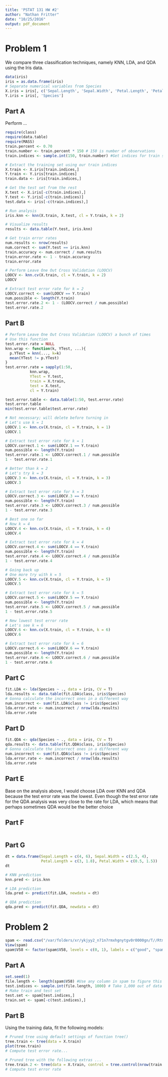 ```yaml
---
title: 'PSTAT 131 HW #2'
author: "Nathan Fritter"
date: "10/25/2016"
output: pdf_document
---
```


# Problem 1
We compare three classification techniques, namely KNN, LDA, and QDA using the Iris data.

```r
data(iris)
iris = as.data.frame(iris)
# Separate numerical variables from Species
X.iris = iris[, c('Sepal.Length', 'Sepal.Width', 'Petal.Length', 'Petal.Width')]
Y.iris = iris[, 'Species']
```

## Part A
Perform ...

```r
require(class)
require(data.table)
require(MASS)
train.percent <- 0.70
train.number <- train.percent * 150 # 150 is number of observations
train.indices <- sample.int(150, train.number) #Get indices for train set

# Extract the training set using our train indices
X.train <- X.iris[train.indices,]
Y.train <- Y.iris[train.indices]
train.data <- iris[train.indices,]

# Get the test set from the rest
X.test <- X.iris[-c(train.indices),]
Y.test <- Y.iris[-c(train.indices)]
test.data <- iris[-c(train.indices),]

# Run analysis
iris.knn <- knn(X.train, X.test, cl = Y.train, k = 2)

# Visualize results
results <- data.table(Y.test, iris.knn)

# Get train error rates
num.results <- nrow(results)
num.correct <- sum(Y.test == iris.knn)
train.accuracy <- num.correct / num.results
train.error.rate <- 1 - train.accuracy
train.error.rate

# Perform Leave One Out Cross Validation (LOOCV)
LOOCV <- knn.cv(X.train, cl = Y.train, k = 2)
LOOCV

# Extract test error rate for k = 2
LOOCV.correct <- sum(LOOCV == Y.train)
num.possible <- length(Y.train)
test.error.rate.2 <- 1 - (LOOCV.correct / num.possible)
test.error.rate.2
```

## Part B

```r
# Perform Leave One Out Cross Validation (LOOCV) a bunch of times
# Use this function
test.error.rate = NULL
knn.wrap <- function(k, YTest, ...){ 
  p.YTest = knn(..., k=k) 
  mean(YTest != p.YTest)
}
test.error.rate = sapply(1:50, 
           knn.wrap,
           YTest = Y.test,
           train = X.train, 
           test = X.test, 
           cl = Y.train)

test.error.table <- data.table(1:50, test.error.rate)
test.error.table
min(test.error.table$test.error.rate)
```

```r
# Not necessary; will delete before turning in
# Let's use k = 1
LOOCV.1 <- knn.cv(X.train, cl = Y.train, k = 1)
LOOCV.1

# Extract test error rate for k = 1
LOOCV.correct.1 <- sum(LOOCV.1 == Y.train)
num.possible <- length(Y.train)
test.error.rate.1 <- LOOCV.correct.1 / num.possible
1 - test.error.rate.1

# Better than k = 2
# Let's try k = 3
LOOCV.3 <- knn.cv(X.train, cl = Y.train, k = 3)
LOOCV.3

# Extract test error rate for k = 3
LOOCV.correct.3 <- sum(LOOCV.3 == Y.train)
num.possible <- length(Y.train)
test.error.rate.3 <- LOOCV.correct.3 / num.possible
1 - test.error.rate.3

# Best one so far
# Now k = 4
LOOCV.4 <- knn.cv(X.train, cl = Y.train, k = 4)
LOOCV.4

# Extract test error rate for k = 4
LOOCV.correct.4 <- sum(LOOCV.4 == Y.train)
num.possible <- length(Y.train)
test.error.rate.4 <- LOOCV.correct.4 / num.possible
1 - test.error.rate.4

# Going back up
# One more try with k = 5
LOOCV.5 <- knn.cv(X.train, cl = Y.train, k = 5)
LOOCV.5

# Extract test error rate for k = 5
LOOCV.correct.5 <- sum(LOOCV.5 == Y.train)
num.possible <- length(Y.train)
test.error.rate.5 <- LOOCV.correct.5 / num.possible
1 - test.error.rate.5

# New lowest test error rate
# Let's see k = 6
LOOCV.6 <- knn.cv(X.train, cl = Y.train, k = 6)
LOOCV.6

# Extract test error rate for k = 6
LOOCV.correct.6 <- sum(LOOCV.6 == Y.train)
num.possible <- length(Y.train)
test.error.rate.6 <- LOOCV.correct.6 / num.possible
1 - test.error.rate.6
```

## Part C

```r
fit.LDA <- lda(Species ~ ., data = iris, CV = T)
lda.results <- data.table(fit.LDA$class, iris$Species)
# Gonna calculate the incorrect ones in a different way
num.incorrect <- sum(fit.LDA$class != iris$Species)
lda.error.rate <- num.incorrect / nrow(lda.results)
lda.error.rate
```

## Part D

```r
fit.QDA <- qda(Species ~ ., data = iris, CV = T)
qda.results <- data.table(fit.QDA$class, iris$Species)
# Gonna calculate the incorrect ones in a different way
num.incorrect <- sum(fit.QDA$class != iris$Species)
lda.error.rate <- num.incorrect / nrow(lda.results)
lda.error.rate
```

## Part E
Base on the analysis above, I would choose LDA over KNN and QDA because the test error rate was the lowest. Even though the test error rate for the QDA analysis was very close to the rate for LDA, which means that perhaps sometimes QDA would be the better choice

## Part F

```r

```

## Part G

```r
dt = data.frame(Sepal.Length = c(4, 6), Sepal.Width = c(2.5, 4),
                Petal.Length = c(3, 1.8), Petal.Width = c(0.5, 1.5))
dt

# KNN prediction
knn.pred <- iris.knn

# LDA prediction
lda.pred <- predict(fit.LDA, newdata = dt)

# QDA prediction
qda.pred <- predict(fit.QDA, newdata = dt)
```

# Problem 2

```r
spam <- read.csv("/var/folders/xr/ykjyy2_n71n7rmxhgnytgv0r0000gn/T//RtmpIHSb5M/data3834a2481a9", header=FALSE)
View(spam)
spam$V58 <- factor(spam$V58, levels = c(0, 1), labels = c("good", "spam"))
```

## Part A

```r
set.seed(1)
file.length <- length(spam$V58) #Use any column in spam to figure this out
test.indices <- sample.int(file.length, 1000) # Take 1,000 out of data for testing
# Make train and test set
test.set <- spam[test.indices,]
train.set <- spam[-c(test.indices),]
```

## Part B 
Using the training data, fit the following models:
```r
# Pruned tree using default settings of function tree()
tree.train <- tree(data = X.train)
plot(tree.train)
# Compute test error rate...

# Pruned tree with the following extras ...
tree.train.2 <- tree(data = X.train, control = tree.control(nrow(train.set)), mincut = 2, minsize = 5, mindev = 0.001)
# Compute test error rate
```